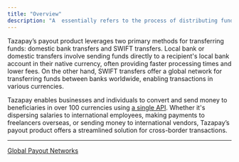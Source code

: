 ```yaml
---
title: "Overview"
description: "A  essentially refers to the process of distributing funds to recipients across different geographical locations and currencies."
---
```


Tazapay’s payout product leverages two primary methods for transferring funds: domestic bank transfers and SWIFT transfers. Local bank or domestic transfers involve sending funds directly to a recipient's local bank account in their native currency, often providing faster processing times and lower fees. On the other hand, SWIFT transfers offer a global network for transferring funds between banks worldwide, enabling transactions in various currencies.

Tazapay enables businesses and individuals to convert and send money to beneficiaries in over 100 currencies using [a single API](https://docs.tazapay.com/reference/create-payout). Whether it's dispersing salaries to international employees, making payments to freelancers overseas, or sending money to international vendors, Tazapay’s payout product offers a streamlined solution for cross-border transactions.

***

[Global Payout Networks](/docs/global-payout-networks)
